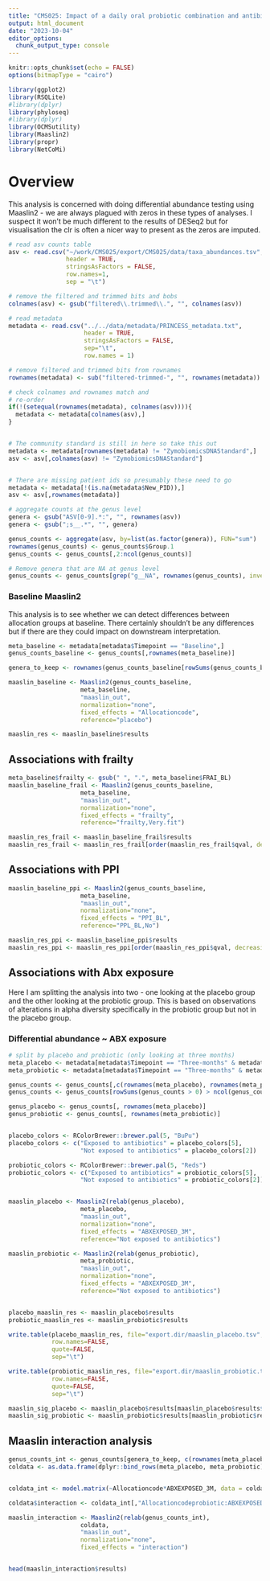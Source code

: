 ```yaml
---
title: "CMS025: Impact of a daily oral probiotic combination and antibiotic exposure on the gut microbiome of UK care home residents: secondary analysis of a randomised placebo-controlled trial"
output: html_document
date: "2023-10-04"
editor_options: 
  chunk_output_type: console
---
```


```r
knitr::opts_chunk$set(echo = FALSE)
options(bitmapType = "cairo")
```

```r

library(ggplot2)
library(RSQLite)
#library(dplyr)
library(phyloseq)
#library(dplyr)
library(OCMSutility)
library(Maaslin2)
library(propr)
library(NetCoMi)

```


# Overview

This analysis is concerned with doing differential abundance testing using Maaslin2 - we are always plagued with zeros in these types of analyses. I suspect it won't be much different to the results of DESeq2 but for visualisation the clr is often a nicer way to present as the zeros are imputed.

```r

# read asv counts table
asv <- read.csv("~/work/CMS025/export/CMS025/data/taxa_abundances.tsv",
                header = TRUE,
                stringsAsFactors = FALSE,
                row.names=1,
                sep = "\t")

# remove the filtered and trimmed bits and bobs
colnames(asv) <- gsub("filtered\\.trimmed\\.", "", colnames(asv))

# read metadata
metadata <- read.csv("../../data/metadata/PRINCESS_metadata.txt",
                     header = TRUE,
                     stringsAsFactors = FALSE,
                     sep="\t",
                     row.names = 1)

# remove filtered and trimmed bits from rownames
rownames(metadata) <- sub("filtered-trimmed-", "", rownames(metadata))

# check colnames and rownames match and
# re-order
if(!(setequal(rownames(metadata), colnames(asv)))){
  metadata <- metadata[colnames(asv),]
}


# The community standard is still in here so take this out
metadata <- metadata[rownames(metadata) != "ZymobiomicsDNAStandard",]
asv <- asv[,colnames(asv) != "ZymobiomicsDNAStandard"]


# There are missing patient ids so presumably these need to go
metadata <- metadata[!(is.na(metadata$New_PID)),]
asv <- asv[,rownames(metadata)]


```

```r

# aggregate counts at the genus level
genera <- gsub("ASV[0-9].*:", "", rownames(asv))
genera <- gsub(";s__.*", "", genera)

genus_counts <- aggregate(asv, by=list(as.factor(genera)), FUN="sum")
rownames(genus_counts) <- genus_counts$Group.1
genus_counts <- genus_counts[,2:ncol(genus_counts)]

# Remove genera that are NA at genus level
genus_counts <- genus_counts[grep("g__NA", rownames(genus_counts), invert=TRUE),]

```


### Baseline Maaslin2

This analysis is to see whether we can detect differences between allocation groups at baseline. There certainly shouldn't be any differences but if there are they could impact on downstream interpretation.

```r

meta_baseline <- metadata[metadata$Timepoint == "Baseline",]
genus_counts_baseline <- genus_counts[,rownames(meta_baseline)]

genera_to_keep <- rownames(genus_counts_baseline[rowSums(genus_counts_baseline > 0.01) > 25,])

maaslin_baseline <- Maaslin2(genus_counts_baseline,
                    meta_baseline,
                    "maaslin_out",
                    normalization="none",
                    fixed_effects = "Allocationcode",
                    reference="placebo")

maaslin_res <- maaslin_baseline$results


```

## Associations with frailty

```r

meta_baseline$frailty <- gsub(" ", ".", meta_baseline$FRAI_BL)
maaslin_baseline_frail <- Maaslin2(genus_counts_baseline,
                    meta_baseline,
                    "maaslin_out",
                    normalization="none",
                    fixed_effects = "frailty",
                    reference="frailty,Very.fit")

maaslin_res_frail <- maaslin_baseline_frail$results
maaslin_res_frail <- maaslin_res_frail[order(maaslin_res_frail$qval, decreasing=FALSE),]
```


## Associations with PPI

```r

maaslin_baseline_ppi <- Maaslin2(genus_counts_baseline,
                    meta_baseline,
                    "maaslin_out",
                    normalization="none",
                    fixed_effects = "PPI_BL",
                    reference="PPL_BL,No")

maaslin_res_ppi <- maaslin_baseline_ppi$results
maaslin_res_ppi <- maaslin_res_ppi[order(maaslin_res_ppi$qval, decreasing=FALSE),]
```


## Associations with Abx exposure {.tabset .tabset-pills}

Here I am splitting the analysis into two - one looking at the placebo group and the other looking at the probiotic group. This is based on observations of alterations in alpha diversity specifically in the probiotic group but not in the placebo group.

### Differential abundance ~ ABX exposure

```r

# split by placebo and probiotic (only looking at three months)
meta_placebo <- metadata[metadata$Timepoint == "Three-months" & metadata$Allocationcode == "placebo",]
meta_probiotic <- metadata[metadata$Timepoint == "Three-months" & metadata$Allocationcode == "probiotic",]

genus_counts <- genus_counts[,c(rownames(meta_placebo), rownames(meta_probiotic))]
genus_counts <- genus_counts[rowSums(genus_counts > 0) > ncol(genus_counts)/4,]

genus_placebo <- genus_counts[, rownames(meta_placebo)]
genus_probiotic <- genus_counts[, rownames(meta_probiotic)]


placebo_colors <- RColorBrewer::brewer.pal(5, "BuPu")
placebo_colors <- c("Exposed to antibiotics" = placebo_colors[5],
                    "Not exposed to antibiotics" = placebo_colors[2])

probiotic_colors <- RColorBrewer::brewer.pal(5, "Reds")
probiotic_colors <- c("Exposed to antibiotics" = probiotic_colors[5],
                    "Not exposed to antibiotics" = probiotic_colors[2])


maaslin_placebo <- Maaslin2(relab(genus_placebo),
                    meta_placebo,
                    "maaslin_out",
                    normalization="none",
                    fixed_effects = "ABXEXPOSED_3M",
                    reference="Not exposed to antibiotics")

maaslin_probiotic <- Maaslin2(relab(genus_probiotic),
                    meta_probiotic,
                    "maaslin_out",
                    normalization="none",
                    fixed_effects = "ABXEXPOSED_3M",
                    reference="Not exposed to antibiotics")


placebo_maaslin_res <- maaslin_placebo$results
probiotic_maaslin_res <- maaslin_probiotic$results

write.table(placebo_maaslin_res, file="export.dir/maaslin_placebo.tsv",
            row.names=FALSE,
            quote=FALSE,
            sep="\t")

write.table(probiotic_maaslin_res, file="export.dir/maaslin_probiotic.tsv",
            row.names=FALSE,
            quote=FALSE,
            sep="\t")

maaslin_sig_placebo <- maaslin_placebo$results[maaslin_placebo$results$qval < 0.25,]
maaslin_sig_probiotic <- maaslin_probiotic$results[maaslin_probiotic$results$pval < 0.05,]


```

## Maaslin interaction analysis

```r

genus_counts_int <- genus_counts[genera_to_keep, c(rownames(meta_placebo), rownames(meta_probiotic))]
coldata <- as.data.frame(dplyr::bind_rows(meta_placebo, meta_probiotic))


coldata_int <- model.matrix(~Allocationcode*ABXEXPOSED_3M, data = coldata)

coldata$interaction <- coldata_int[,"Allocationcodeprobiotic:ABXEXPOSED_3MNot exposed to antibiotics"]

maaslin_interaction <- Maaslin2(relab(genus_counts_int),
                    coldata,
                    "maaslin_out",
                    normalization="none",
                    fixed_effects = "interaction")


head(maaslin_interaction$results)
```





